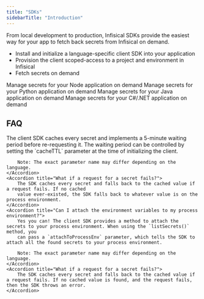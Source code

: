 ```yaml
---
title: "SDKs"
sidebarTitle: "Introduction"
---
```


From local development to production, Infisical SDKs provide the easiest way for your app to fetch back secrets from Infisical on demand.

-   Install and initialize a language-specific client SDK into your application
-   Provision the client scoped-access to a project and environment in Infisical
-   Fetch secrets on demand

<CardGroup cols={2}>
    <Card title="Node" href="/sdks/languages/node" icon="node" color="#68a063">
        Manage secrets for your Node application on demand
    </Card>
    <Card href="/sdks/languages/python" title="Python" icon="python" color="#4c8abe">
        Manage secrets for your Python application on demand
    </Card>
    <Card href="/sdks/languages/java" title="Java" icon="java" color="#e41f23">
        Manage secrets for your Java application on demand
    </Card>
    <Card href="/sdks/languages/csharp" title="C#" icon="bars" color="#368833">
        Manage secrets for your C#/.NET application on demand
    </Card>
</CardGroup>

## FAQ

<AccordionGroup>
    <Accordion title="Isn't it inefficient if my app makes a request every time it needs a secret?">
        The client SDK caches every secret and implements a 5-minute waiting period before re-requesting it. The waiting period can be controlled by
        setting the `cacheTTL` parameter at the time of initializing the client.
        
        Note: The exact parameter name may differ depending on the language.
    </Accordion>
    <Accordion title="What if a request for a secret fails?">
        The SDK caches every secret and falls back to the cached value if a request fails. If no cached
        value ever-existed, the SDK falls back to whatever value is on the process environment.
    </Accordion>
    <Accordion title="Can I attach the environment variables to my process environment?">
        Yes you can! The client SDK provides a method to attach the secrets to your process environment. When using the `listSecrets()` method, you
        can pass a `attachToProcessEnv` parameter, which tells the SDK to attach all the found secrets to your process environment.
        
        Note: The exact parameter name may differ depending on the language.
    </Accordion>
    <Accordion title="What if a request for a secret fails?">
        The SDK caches every secret and falls back to the cached value if a request fails. If no cached value is found, and the request fails, then the SDK throws an error.
    </Accordion>
</AccordionGroup>
